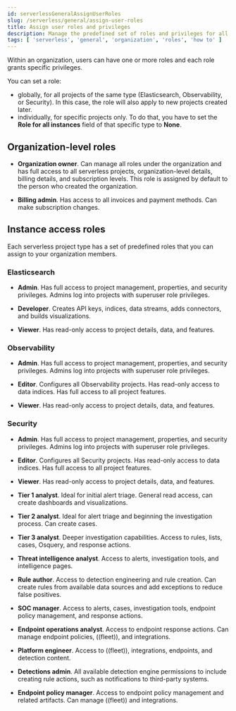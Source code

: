```yaml
---
id: serverlessGeneralAssignUserRoles
slug: /serverless/general/assign-user-roles
title: Assign user roles and privileges
description: Manage the predefined set of roles and privileges for all your projects.
tags: [ 'serverless', 'general', 'organization', 'roles', 'how to' ]
---
```


<DocBadge template="technical preview" />
Within an organization, users can have one or more roles and each role grants specific privileges.

You can set a role:

- globally, for all projects of the same type (Elasticsearch, Observability, or Security). In this case, the role will also apply to new projects created later.
- individually, for specific projects only. To do that, you have to set the **Role for all instances** field of that specific type to **None**.

<DocImage size="l" url="images/individual-role.png" alt="Individual role" />

## Organization-level roles

- **Organization owner**. Can manage all roles under the organization and has full access to all serverless projects, organization-level details, billing details, and subscription levels. This role is assigned by default to the person who created the organization.

- **Billing admin**. Has access to all invoices and payment methods. Can make subscription changes.

## Instance access roles

Each serverless project type has a set of predefined roles that you can assign to your organization members.

### Elasticsearch

- **Admin**. Has full access to project management, properties, and security privileges. Admins log into projects with superuser role privileges.

- **Developer**. Creates API keys, indices, data streams, adds connectors, and builds visualizations.

- **Viewer**. Has read-only access to project details, data, and features.

### Observability

- **Admin**. Has full access to project management, properties, and security privileges. Admins log into projects with superuser role privileges.

- **Editor**. Configures all Observability projects. Has read-only access to data indices. Has full access to all project features.

- **Viewer**. Has read-only access to project details, data, and features.

### Security

- **Admin**. Has full access to project management, properties, and security privileges. Admins log into projects with superuser role privileges.

- **Editor**. Configures all Security projects. Has read-only access to data indices. Has full access to all project features.

- **Viewer**. Has read-only access to project details, data, and features.

- **Tier 1 analyst**. Ideal for initial alert triage. General read access, can create dashboards and visualizations.

- **Tier 2 analyst**. Ideal for alert triage and beginning the investigation process. Can create cases.

- **Tier 3 analyst**. Deeper investigation capabilities. Access to rules, lists, cases, Osquery, and response actions.

- **Threat intelligence analyst**. Access to alerts, investigation tools, and intelligence pages.

- **Rule author**. Access to detection engineering and rule creation. Can create rules from available data sources and add exceptions to reduce false positives.

- **SOC manager**. Access to alerts, cases, investigation tools, endpoint policy management, and response actions.

- **Endpoint operations analyst**. Access to endpoint response actions. Can manage endpoint policies, ((fleet)), and integrations.

- **Platform engineer**. Access to ((fleet)), integrations, endpoints, and detection content.

- **Detections admin**. All available detection engine permissions to include creating rule actions, such as notifications to third-party systems.

- **Endpoint policy manager**. Access to endpoint policy management and related artifacts. Can manage ((fleet)) and integrations.
